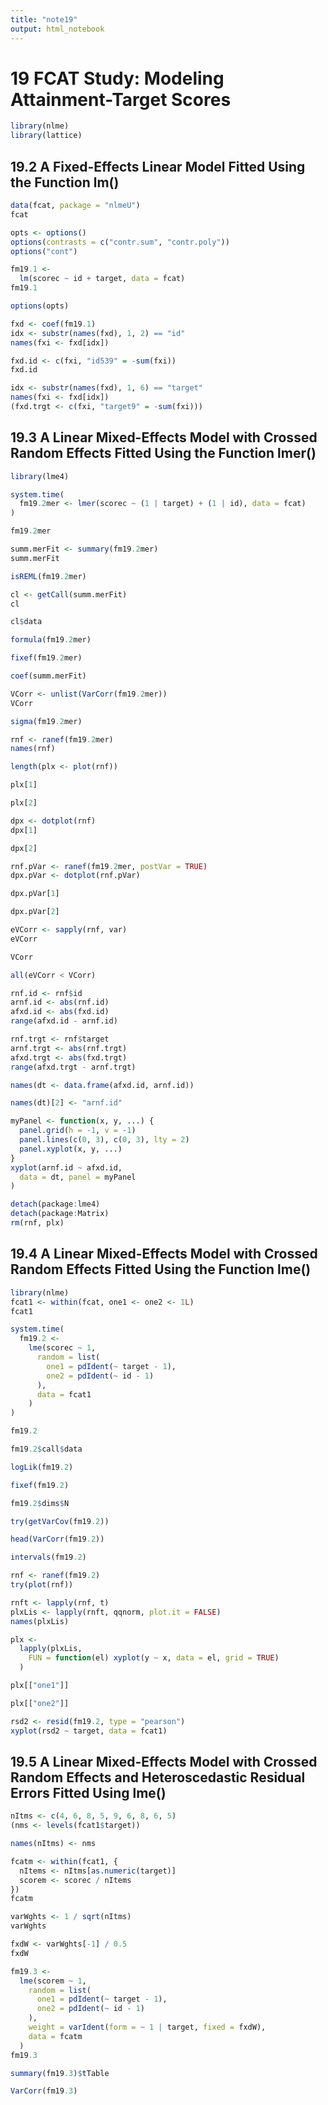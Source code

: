 ```yaml
---
title: "note19"
output: html_notebook
---
```


# 19 FCAT Study: Modeling Attainment-Target Scores

```r
library(nlme)
library(lattice)
```

## 19.2 A Fixed-Effects Linear Model Fitted Using the Function lm()

```r
data(fcat, package = "nlmeU")
fcat
```

```r
opts <- options()
options(contrasts = c("contr.sum", "contr.poly"))
options("cont")
```

```r
fm19.1 <-
  lm(scorec ~ id + target, data = fcat)
fm19.1
```

```r
options(opts)
```

```r
fxd <- coef(fm19.1)
idx <- substr(names(fxd), 1, 2) == "id"
names(fxi <- fxd[idx])
```

```r
fxd.id <- c(fxi, "id539" = -sum(fxi))
fxd.id
```

```r
idx <- substr(names(fxd), 1, 6) == "target"
names(fxi <- fxd[idx])
(fxd.trgt <- c(fxi, "target9" = -sum(fxi)))
```

## 19.3 A Linear Mixed-Effects Model with Crossed Random Effects Fitted Using the Function lmer()

```r
library(lme4)
```

```r
system.time(
  fm19.2mer <- lmer(scorec ~ (1 | target) + (1 | id), data = fcat)
)
```

```r
fm19.2mer
```

```r
summ.merFit <- summary(fm19.2mer)
summ.merFit
```

```r
isREML(fm19.2mer)
```

```r
cl <- getCall(summ.merFit)
cl
```

```r
cl$data
```

```r
formula(fm19.2mer)
```

```r
fixef(fm19.2mer)
```

```r
coef(summ.merFit)
```

```r
VCorr <- unlist(VarCorr(fm19.2mer))
VCorr
```

```r
sigma(fm19.2mer)
```

```r
rnf <- ranef(fm19.2mer)
names(rnf)
```

```r
length(plx <- plot(rnf))
```

```r
plx[1]
```

```r
plx[2]
```

```r
dpx <- dotplot(rnf)
dpx[1]
```

```r
dpx[2]
```

```r
rnf.pVar <- ranef(fm19.2mer, postVar = TRUE)
dpx.pVar <- dotplot(rnf.pVar)
```

```r
dpx.pVar[1]
```

```r
dpx.pVar[2]
```

```r
eVCorr <- sapply(rnf, var)
eVCorr
```

```r
VCorr
```

```r
all(eVCorr < VCorr)
```

```r
rnf.id <- rnf$id
arnf.id <- abs(rnf.id)
afxd.id <- abs(fxd.id)
range(afxd.id - arnf.id)
```

```r
rnf.trgt <- rnf$target
arnf.trgt <- abs(rnf.trgt)
afxd.trgt <- abs(fxd.trgt)
range(afxd.trgt - arnf.trgt)
```

```r
names(dt <- data.frame(afxd.id, arnf.id))
```

```r
names(dt)[2] <- "arnf.id"
```

```r
myPanel <- function(x, y, ...) {
  panel.grid(h = -1, v = -1)
  panel.lines(c(0, 3), c(0, 3), lty = 2)
  panel.xyplot(x, y, ...)
}
xyplot(arnf.id ~ afxd.id,
  data = dt, panel = myPanel
)
```

```r
detach(package:lme4)
detach(package:Matrix)
rm(rnf, plx)
```

## 19.4 A Linear Mixed-Effects Model with Crossed Random Effects Fitted Using the Function lme()

```r
library(nlme)
fcat1 <- within(fcat, one1 <- one2 <- 1L)
fcat1
```

```r
system.time(
  fm19.2 <-
    lme(scorec ~ 1,
      random = list(
        one1 = pdIdent(~ target - 1),
        one2 = pdIdent(~ id - 1)
      ),
      data = fcat1
    )
)
```

```r
fm19.2
```

```r
fm19.2$call$data
```

```r
logLik(fm19.2)
```

```r
fixef(fm19.2)
```

```r
fm19.2$dims$N
```

```r
try(getVarCov(fm19.2))
```

```r
head(VarCorr(fm19.2))
```

```r
intervals(fm19.2)
```

```r
rnf <- ranef(fm19.2)
try(plot(rnf))
```

```r
rnft <- lapply(rnf, t)
plxLis <- lapply(rnft, qqnorm, plot.it = FALSE)
names(plxLis)
```

```r
plx <-
  lapply(plxLis,
    FUN = function(el) xyplot(y ~ x, data = el, grid = TRUE)
  )
```

```r
plx[["one1"]]
```

```r
plx[["one2"]]
```

```r
rsd2 <- resid(fm19.2, type = "pearson")
xyplot(rsd2 ~ target, data = fcat1)
```

## 19.5 A Linear Mixed-Effects Model with Crossed Random Effects and Heteroscedastic Residual Errors Fitted Using lme()

```r
nItms <- c(4, 6, 8, 5, 9, 6, 8, 6, 5)
(nms <- levels(fcat1$target))
```

```r
names(nItms) <- nms
```

```r
fcatm <- within(fcat1, {
  nItems <- nItms[as.numeric(target)]
  scorem <- scorec / nItems
})
fcatm
```

```r
varWghts <- 1 / sqrt(nItms)
varWghts
```

```r
fxdW <- varWghts[-1] / 0.5
fxdW
```

```r
fm19.3 <-
  lme(scorem ~ 1,
    random = list(
      one1 = pdIdent(~ target - 1),
      one2 = pdIdent(~ id - 1)
    ),
    weight = varIdent(form = ~ 1 | target, fixed = fxdW),
    data = fcatm
  )
fm19.3
```

```r
summary(fm19.3)$tTable
```

```r
VarCorr(fm19.3)
```
